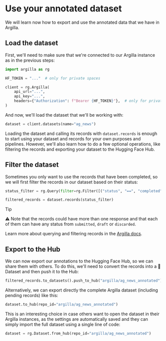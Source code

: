 # Use your annotated dataset

We will learn now how to export and use the annotated data that we have in Argilla. 

## Load the dataset

First, we'll need to make sure that we're connected to our Argilla instance as in the previous steps:

```python
import argilla as rg

HF_TOKEN = "..."  # only for private spaces

client = rg.Argilla(
    api_url="...",
    api_key="...",
    headers={"Authorization": f"Bearer {HF_TOKEN}"},  # only for private spaces
)
```

And now, we'll load the dataset that we'll be working with:

```python
dataset = client.datasets(name="ag_news")
```

Loading the dataset and calling its records with `dataset.records` is enough to start using your dataset and records for your own purposes and pipelines. However, we'll also learn how to do a few optional operations, like filtering the records and exporting your dataset to the Hugging Face Hub.

## Filter the dataset

Sometimes you only want to use the records that have been completed, so we will first filter the records in our dataset based on their status:

```python
status_filter = rg.Query(filter=rg.Filter([("status", "==", "completed")]))

filtered_records = dataset.records(status_filter)
```

>[!TIP]
>⚠️ Note that the records could have more than one response and that each of them can have any status from `submitted`, `draft` or `discarded`.


Learn more about querying and filtering records in the [Argilla docs](https://docs.argilla.io/latest/how_to_guides/query/).

## Export to the Hub

We can now export our annotations to the Hugging Face Hub, so we can share them with others. To do this, we'll need to convert the records into a 🤗 Dataset and then push it to the Hub:

```python
filtered_records.to_datasets().push_to_hub("argilla/ag_news_annotated")
```

Alternatively, we can export directly the complete Argilla dataset (including pending records) like this:

```python
dataset.to_hub(repo_id="argilla/ag_news_annotated")
```

This is an interesting choice in case others want to open the dataset in their Argilla instances, as the settings are automatically saved and they can simply import the full dataset using a single line of code:

```python
dataset = rg.Dataset.from_hub(repo_id="argilla/ag_news_annotated")
```
